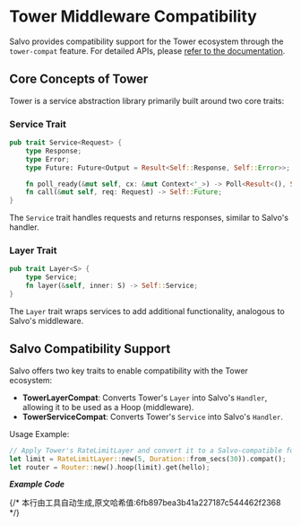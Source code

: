 # Tower Middleware Compatibility  


Salvo provides compatibility support for the Tower ecosystem through the `tower-compat` feature. For detailed APIs, please [refer to the documentation](https://docs.rs/salvo_extra/latest/salvo_extra/tower_compat/index.html).  

## Core Concepts of Tower  

Tower is a service abstraction library primarily built around two core traits:  

### Service Trait  

```rust  
pub trait Service<Request> {  
    type Response;  
    type Error;  
    type Future: Future<Output = Result<Self::Response, Self::Error>>;  

    fn poll_ready(&mut self, cx: &mut Context<'_>) -> Poll<Result<(), Self::Error>>;  
    fn call(&mut self, req: Request) -> Self::Future;  
}  
```  

The `Service` trait handles requests and returns responses, similar to Salvo's handler.  

### Layer Trait  

```rust  
pub trait Layer<S> {  
    type Service;  
    fn layer(&self, inner: S) -> Self::Service;  
}  
```  

The `Layer` trait wraps services to add additional functionality, analogous to Salvo's middleware.  

## Salvo Compatibility Support  

Salvo offers two key traits to enable compatibility with the Tower ecosystem:  

- **TowerLayerCompat**: Converts Tower's `Layer` into Salvo's `Handler`, allowing it to be used as a Hoop (middleware).  
- **TowerServiceCompat**: Converts Tower's `Service` into Salvo's `Handler`.  

Usage Example:  
```rust  
// Apply Tower's RateLimitLayer and convert it to a Salvo-compatible format using compat()  
let limit = RateLimitLayer::new(5, Duration::from_secs(30)).compat();  
let router = Router::new().hoop(limit).get(hello);  
```  

_**Example Code**_  

<Tabs>  
<Tab label="main.rs">  
<WithTowerMainCode/>  
</Tab>  
<Tab label="Cargo.toml">  
<WithTowerCargoCode/>  
</Tab>  
</Tabs>
{/* 本行由工具自动生成,原文哈希值:6fb897bea3b41a227187c544462f2368 */}